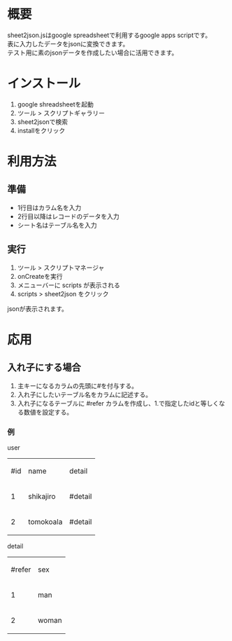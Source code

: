 =概要=
sheet2json.jsはgoogle spreadsheetで利用するgoogle apps scriptです。<br />
表に入力したデータをjsonに変換できます。<br />
テスト用に素のjsonデータを作成したい場合に活用できます。

=インストール=
# google shreadsheetを起動
# ツール > スクリプトギャラリー
# sheet2jsonで検索
# installをクリック

=利用方法=
==準備==
*1行目はカラム名を入力
*2行目以降はレコードのデータを入力
*シート名はテーブル名を入力
==実行==
#ツール > スクリプトマネージャ
#onCreateを実行
#メニューバーに scripts が表示される
#scripts > sheet2json をクリック
jsonが表示されます。

=応用=
==入れ子にする場合==
#主キーになるカラムの先頭に#を付与する。
#入れ子にしたいテーブル名をカラムに記述する。
#入れ子になるテーブルに #refer カラムを作成し、1.で指定したidと等しくなる数値を設定する。

===例===
user
{|
| #id || name || detail
|-
| 1 || shikajiro || #detail
|-
| 2 || tomokoala || #detail
|}

detail
{|
| #refer || sex
|-
| 1 || man
|-
| 2 || woman
|}